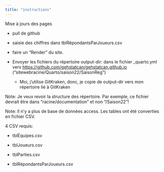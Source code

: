 ```yaml
---
title: "instructions"
---
```


Mise à jours des pages

-   pull de github

-   saisie des chiffres dans tblRépondantsParJoueurs.csv

-   faire un "Render" du site.

-   Envoyer les fichiers du répertoire output-dir: dans le fichier \_quarto.yml vers <https://github.com/gehstatcan/gehstatcan.github.io> ("sitewebracine/Quarto/saison22/SaisonReg")

    -   Moi, j'utilise GitKraken, donc, je copie de output-dir vers mon répertoire lié à GitKraken

Note: Je veux revoir la structure des répertoire. Par exemple, ce fichier devrait être dans "racine/documentation" et non "/Saison22"!

Note: Il n'y a plus de base de données access. Les tables ont été converties en fichier CSV.

4 CSV requis:

-   tblÉquipes.csv

-   tblJoueurs.csv

-   tblParties.csv

-   tblRépondantsParJoueurs.csv
